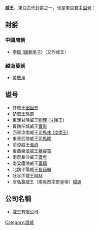'''威王'''，東亞古代封爵之一，也是東亞君主[[谥号|谥号]]：
==封爵==
===中國唐朝===
*[[李侃_(唐朝皇子)|李侃 (唐朝皇子)]]（又作咸王）
===越南莫朝===
*[[莫敬用|莫敬用]]
==谥号==
* 齐威王[[田因齐|田因齐]]
* 楚威王[[熊商|熊商]]
* 東漢甘陵威王[[劉理_(甘陵王)|劉理 (甘陵王)]]
* 曹魏任城威王[[曹彰|曹彰]]
* 西晉汝南威王[[司馬祐_(汝南王)|司馬祐 (汝南王)]]
* 東晉武陵威王[[司馬晞|司馬晞]]
* 前涼威王[[張祚|張祚]]
* 後燕樂浪威王[[慕容宙|慕容宙]]
* 南齊長沙威王[[蕭晃|蕭晃]]
* 南梁廬陵威王[[蕭續|蕭續]]
* 北魏平陽威王[[長孫翰|長孫翰]]
* 吐谷浑威王[[阿豺|阿豺]]
* 唐弘農威王（南吳烈宗景皇帝）[[楊渥|楊渥]]
==公司名稱==
*[[威王有限公司|威王有限公司]]
{{Disambig|W|Cat=二字王爵消歧义}}
{{Disambig|W|Cat=二字中国王爵消歧义}}
[[Category:諡威|Category:諡威]]